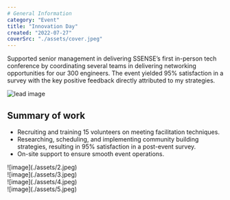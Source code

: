 ```yaml
---
# General Information
category: "Event"
title: "Innovation Day"
created: "2022-07-27"
coverSrc: "./assets/cover.jpeg"
---
```


Supported senior management in delivering SSENSE’s first in-person tech conference by coordinating several teams in delivering networking opportunities for our 300 engineers. The event yielded 95% satisfaction in a survey with the key positive feedback directly attributed to my strategies.

![lead image](./assets/1.jpeg)

## Summary of work

- Recruiting and training 15 volunteers on meeting facilitation techniques.
- Researching, scheduling, and implementing community building strategies, resulting in 95% satisfaction in a post-event survey.
- On-site support to ensure smooth event operations.

<div
  style={{
    paddingTop: "40px",
    display: "grid",
    gridTemplateColumns: "repeat(2, 1fr)",
    gap: "16px",
  }}
>
  <div>![image](./assets/2.jpeg)</div>
  <div>![image](./assets/3.jpeg)</div>
  <div>![image](./assets/4.jpeg)</div>
  <div>![image](./assets/5.jpeg)</div>
</div>
